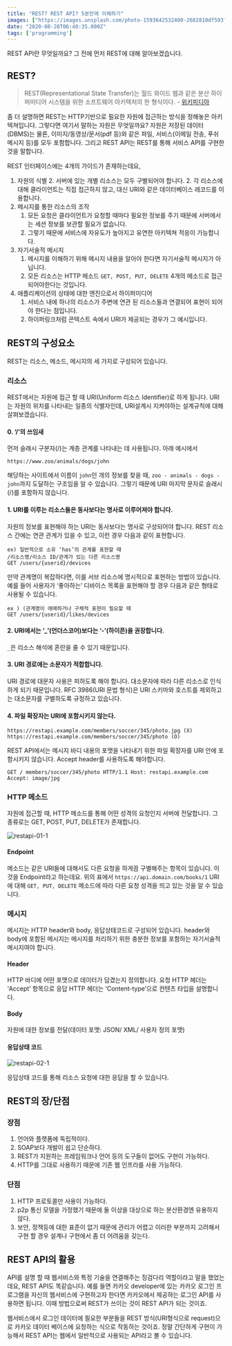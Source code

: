 ```yaml
---
title: "REST? REST API? 5분만에 이해하기"
images: ["https://images.unsplash.com/photo-1593642532400-2682810df593?ixlib=rb-1.2.1&q=80&fm=jpg&crop=entropy&cs=tinysrgb&w=2000&fit=max&ixid=eyJhcHBfaWQiOjExNzczfQ"]
date: "2020-08-28T06:40:35.000Z"
tags: ['programming']
---
```


<TOCInline toc={props.toc} asDisclosure />

REST API란 무엇일까요? 그 전에 먼저 REST에 대해 알아보겠습니다.



## REST?

> REST(Representational State Transfer)는 월드 와이드 웹과 같은 분산 하이퍼미디어 시스템을 위한 소프트웨어 아키텍처의 한 형식이다. - [위키피디아](https://ko.wikipedia.org/wiki/REST)

좀 더 설명하면 REST는 HTTP기반으로 필요한 자원에 접근하는 방식을 정해놓은 아키텍쳐입니다. 그렇다면 여기서 말하는 자원은 무엇일까요? 자원은 저장된 데이터(DBMS)는 물론, 이미지/동영상/문서(pdf 등)와 같은 파일, 서비스(이메일 전송, 푸쉬 메시지 등)를 모두 포함합니다. 그리고 REST API는 REST를 통해 서비스 API를 구현한 것을 말합니다.

REST 인터페이스에는 4개의 가이드가 존재하는데요,

1. 자원의 식별
   2. 서버에 있는 개별 리소스는 모두 구별되어야 합니다. 
   2. 각 리소스에 대해 클라이언트는 직접 접근하지 않고, 대신 URI와 같은 데이터베이스 레코드를 이용합니다.
2. 메시지를 통한 리소스의 조작
   1. 모든 요청은 클라이언트가 요청할 때마다 필요한 정보를 주기 때문에 서버에서는 세션 정보를 보관할 필요가 없습니다. 
   2. 그렇기 때문에 서비스에 자유도가 높아지고 유연한 아키텍쳐 적응이 가능합니다.
3. 자기서술적 메시지
   1. 메시지를 이해하기 위해 메시지 내용을 알아야 한다면 자기서술적 메시지가 아닙니다.
   2. 모든 리소스는 HTTP 메소드 `GET, POST, PUT, DELETE` 4개의 메소드로 접근되어야한다는 것입니다.
4. 애플리케이션의 상태에 대한 엔진으로서 하이퍼미디어
   1. 서비스 내에 하나의 리소스가 주변에 연관 된 리소스들과 연결되어 표현이 되어야 한다는 점입니다.
   2. 하이퍼링크처럼 콘텍스트 속에서 URI가 제공되는 경우가 그 예시입니다.



## REST의 구성요소

REST는 리소스, 메소드, 메시지의 세 가지로 구성되어 있습니다.



### 리소스

REST에서는 자원에 접근 할 때 URI(Uniform 리소스 Identifier)로 하게 됩니다. URI는 자원의 위치를 나타내는 일종의 식별자인데, URI설계시 지켜야하는 설계규칙에 대해 살펴보겠습니다.



#### 0\. ‘/’의 쓰임새

먼저 슬래시 구분자(/)는 계층 관계를 나타내는 데 사용됩니다. 아래 예시에서

```
https://www.zoo/animals/dogs/john
```

해당하는 사이트에서 이름이 `john`인 개의 정보를 찾을 때, `zoo - animals - dogs - john`까지 도달하는 구조임을 알 수 있습니다. 그렇기 때문에 URI 마지막 문자로 슬래시(/)를 포함하지 않습니다.



#### 1.  URI를 이루는 리소스들은 동사보다는 명사로 이루어져야 합니다.

자원의 정보를 표현해야 하는 URI는 동사보다는 명사로 구성되어야 합니다. REST 리소스 간에는 연관 관계가 있을 수 있고, 이런 경우 다음과 같이 표현합니다.

```
ex) 일반적으로 소유 ‘has’의 관계를 표현할 때
/리소스명/리소스 ID/관계가 있는 다른 리소스명
GET /users/{userid}/devices 
```

만약 관계명이 복잡하다면, 이를 서브 리소스에 명시적으로 표현하는 방법이 있습니다. 예를 들어 사용자가 ‘좋아하는’ 디바이스 목록을 표현해야 할 경우 다음과 같은 형태로 사용될 수 있습니다.

```
ex ) (관계명이 애매하거나 구체적 표현이 필요할 때
GET /users/{userid}/likes/devices 
```



#### 2\. URI에서는 ‘\_’(언더스코어)보다는 ‘-’(하이픈)을 권장합니다.

`_`은 리소스 해석에 혼란을 줄 수 있기 때문입니다.



#### 3\. URI 경로에는 소문자가 적합합니다.

URI 경로에 대문자 사용은 피하도록 해야 합니다. 대소문자에 따라 다른 리소스로 인식하게 되기 때문입니다. RFC 3986(URI 문법 형식)은 URI 스키마와 호스트를 제외하고는 대소문자를 구별하도록 규정하고 있습니다.



#### 4\. 파일 확장자는 URI에 포함시키지 않는다.

```
https://restapi.example.com/members/soccer/345/photo.jpg (X)
https://restapi.example.com/members/soccer/345/photo (O)
```

REST API에서는 메시지 바디 내용의 포맷을 나타내기 위한 파일 확장자를 URI 안에 포함시키지 않습니다. Accept header를 사용하도록 해야합니다.

```
GET / members/soccer/345/photo HTTP/1.1 Host: restapi.example.com Accept: image/jpg
```



### HTTP 메소드

자원에 접근할 때, HTTP 메소드를 통해 어떤 성격의 요청인지 서버에 전달합니다. 그 종류로는 GET, POST, PUT, DELETE가 존재합니다.

![restapi-01-1](/images/2020/08/restapi-01-1.png)

#### Endpoint

메소드는 같은 URI들에 대해서도 다른 요청을 하게끔 구별해주는 항목이 있습니다. 이것을 Endpoint라고 하는데요. 위의 표에서 `https://api.domain.com/books/1` URI에 대해 `GET, PUT, DELETE` 메소드에 따라 다른 요청 성격을 띄고 있는 것을 알 수 있습니다.



### 메시지

메시지는 HTTP header와 body, 응답상태코드로 구성되어 있습니다. header와 body에 포함된 메시지는 메시지를 처리하기 위한 충분한 정보를 포함하는 자기서술적 메시지여야 합니다.



#### Header

HTTP 바디에 어떤 포맷으로 데이터가 담겼는지 정의합니다. 요청 HTTP 헤더는 ‘Accept’ 항목으로 응답 HTTP 헤더는 ‘Content-type’으로 컨텐츠 타입을 설명합니다.



#### Body

자원에 대한 정보를 전달(데이터 포맷: JSON/ XML/ 사용자 정의 포맷)



#### 응답상태 코드

![restapi-02-1](/images/2020/08/restapi-02-1.png)

응답상태 코드를 통해 리소스 요청에 대한 응답을 할 수 있습니다.



## REST의 장/단점

### 장점

1. 언어와 플랫폼에 독립적이다.
2. SOAP보다 개발이 쉽고 단순하다.
3. REST가 지원하는 프레임워크나 언어 등의 도구들이 없어도 구현이 가능하다.
4. HTTP를 그대로 사용하기 때문에 기존 웹 인프라를 사용 가능하다. 

### 단점

1. HTTP 프로토콜만 사용이 가능하다.
2. p2p 통신 모델을 가정했기 때문에 둘 이상을 대상으로 하는 분산환경엔 유용하지 않다.
3. 보안, 정책등에 대한 표준이 없기 때문에 관리가 어렵고 이러한 부분까지 고려해서 구현 할 경우 설계나 구현에서 좀 더 어려움을 갖는다.



## REST API의 활용

API를 설명 할 때 웹서비스와 특정 기술을 연결해주는 징검다리 역할이라고 말을 했었는데요, REST API도 똑같습니다. 예를 들면 카카오 developer에 있는 카카오 로그인 프로그램을 자신의 웹서비스에 구현하고자 한다면 카카오에서 제공하는 로그인 API를 사용하면 됩니다. 이때 방법으로써 REST가 쓰이는 것이 REST API가 되는 것이죠.

웹서비스에서 로그인 데이터에 필요한 부분들을 REST 방식(URI형식으로 request)으로 카카오 데이터 베이스에 요청하는 식으로 작동하는 것이죠. 정말 간단하게 구현이 가능해서 REST API는 웹에서 일반적으로 사용되는 API라고 볼 수 있습니다.

